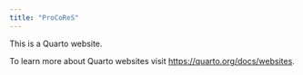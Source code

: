 ```yaml
---
title: "ProCoReS"
---
```


This is a Quarto website.

To learn more about Quarto websites visit <https://quarto.org/docs/websites>.
